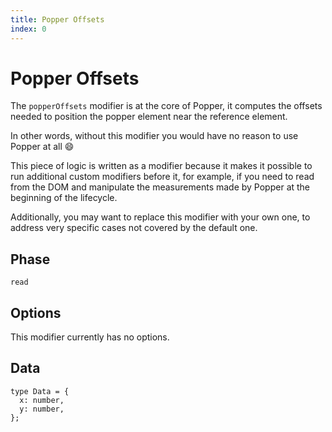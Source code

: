 ```yaml
---
title: Popper Offsets
index: 0
---
```


# Popper Offsets

The `popperOffsets` modifier is at the core of Popper, it computes the offsets
needed to position the popper element near the reference element.

In other words, without this modifier you would have no reason to use Popper at
all 😄

This piece of logic is written as a modifier because it makes it possible to run
additional custom modifiers before it, for example, if you need to read from the
DOM and manipulate the measurements made by Popper at the beginning of the
lifecycle.

Additionally, you may want to replace this modifier with your own one, to
address very specific cases not covered by the default one.

<x-ad />

## Phase

`read`

## Options

This modifier currently has no options.

## Data

```flow
type Data = {
  x: number,
  y: number,
};
```
